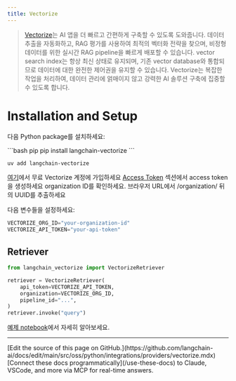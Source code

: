 ```yaml
---
title: Vectorize
---
```


> [Vectorize](https://vectorize.io/)는 AI 앱을 더 빠르고 간편하게 구축할 수 있도록 도와줍니다.
> 데이터 추출을 자동화하고, RAG 평가를 사용하여 최적의 벡터화 전략을 찾으며,
> 비정형 데이터를 위한 실시간 RAG pipeline을 빠르게 배포할 수 있습니다.
> vector search index는 항상 최신 상태로 유지되며, 기존 vector database와 통합되므로
> 데이터에 대한 완전한 제어권을 유지할 수 있습니다.
> Vectorize는 복잡한 작업을 처리하여, 데이터 관리에 얽매이지 않고 강력한 AI 솔루션 구축에 집중할 수 있도록 합니다.

# Installation and Setup

다음 Python package를 설치하세요:

<CodeGroup>
```bash pip
pip install langchain-vectorize
```

```bash uv
uv add langchain-vectorize
```
</CodeGroup>

[여기](https://platform.vectorize.io/)에서 무료 Vectorize 계정에 가입하세요
[Access Token](https://docs.vectorize.io/rag-pipelines/retrieval-endpoint#access-tokens) 섹션에서 access token을 생성하세요
organization ID를 확인하세요. 브라우저 URL에서 /organization/ 뒤의 UUID를 추출하세요

다음 변수들을 설정하세요:
```python
VECTORIZE_ORG_ID="your-organization-id"
VECTORIZE_API_TOKEN="your-api-token"
```

## Retriever

```python
from langchain_vectorize import VectorizeRetriever

retriever = VectorizeRetriever(
    api_token=VECTORIZE_API_TOKEN,
    organization=VECTORIZE_ORG_ID,
    pipeline_id="...",
)
retriever.invoke("query")
```

[예제 notebook](/oss/python/integrations/retrievers/vectorize)에서 자세히 알아보세요.

---

<Callout icon="pen-to-square" iconType="regular">
    [Edit the source of this page on GitHub.](https://github.com/langchain-ai/docs/edit/main/src/oss/python/integrations/providers/vectorize.mdx)
</Callout>
<Tip icon="terminal" iconType="regular">
    [Connect these docs programmatically](/use-these-docs) to Claude, VSCode, and more via MCP for    real-time answers.
</Tip>
